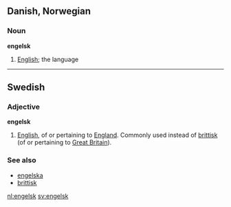 ==Danish, Norwegian==
===Noun===
'''engelsk'''

#[[English]]; the language

----
==Swedish==
{{sv-mermest|engelsk|engelskt|engelske|engelska}}
===Adjective===

'''engelsk'''


#[[English]], of or pertaining to [[England]]. Commonly used instead of [[brittisk]] (of or pertaining to [[Great Britain]]).

===See also===
*[[engelska]]
*[[brittisk]]

[[nl:engelsk]]
[[sv:engelsk]]